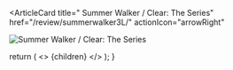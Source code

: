 <ArticleCard
  title=" Summer Walker / Clear: The Series"
  href="/review/summerwalker3L/"
  actionIcon="arrowRight"
>

![Summer Walker / Clear: The Series](../../images/cd/summerwalker3L.jpg)

</ArticleCard>

  return (
    <>
      {children}
    </>
  );
}